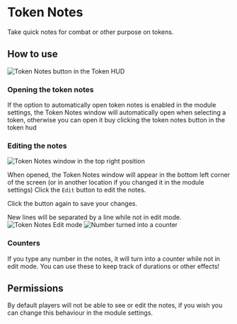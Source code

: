 
# Token Notes

<ModuleInfo/>

Take quick notes for combat or other purpose on tokens.

## How to use

<Image src="/images/Token-Notes/Tnhudbtn.png" alt="Token Notes button in the Token HUD"   className={styles.wikiImage}/>

### Opening the token notes

If the option to automatically open token notes is enabled in the module
settings, the Token Notes window will automatically open when selecting
a token, otherwise you can open it buy clicking the token notes button
in the token hud

### Editing the notes

<Image src="/images/Token-Notes/Tnwindow.png" alt="Token Notes window in the top right position"   className={styles.wikiImage}/>

When opened, the Token
Notes window will appear in the bottom left corner of the screen (or in
another location if you changed it in the module settings)
Click the `Edit` button to edit the notes.

Click the button again to save your changes.

New lines will be separated by a line while not in edit mode.
<Image src="/images/Token-Notes/Tnedit.png" alt="Token Notes Edit mode"   className={styles.wikiImageSmall}/>
<Image src="/images/Token-Notes/Tnnumbers.png" alt="Number turned into a counter"   className={styles.wikiImageSmall}/>

### Counters

If you type any number in the notes, it
will turn into a counter while not in edit mode. You can use these to
keep track of durations or other effects\!

## Permissions

By default players will not be able to see or edit the notes, if you
wish you can change this behaviour in the module settings.
